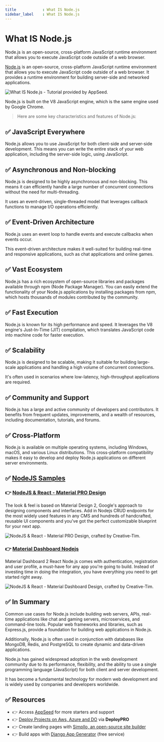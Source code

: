```yaml
---
title            : What IS Node.js 
sidebar_label    : What IS Node.js
---
```


# What IS Node.js

<SubHeading>Node.js is an open-source, cross-platform JavaScript runtime environment that allows you to execute JavaScript code outside of a web browser.</SubHeading>

[Node.js](https://nodejs.org/) is an open-source, cross-platform JavaScript runtime environment that allows you to execute JavaScript code outside of a web browser. 
It provides a runtime environment for building server-side and networked applications. 

![What IS Node.js - Tutorial provided by AppSeed.](https://github-production-user-asset-6210df.s3.amazonaws.com/51070104/270248512-e8d3e48e-7245-4445-a767-b8feeaa188ae.jpg) 

Node.js is built on the V8 JavaScript engine, which is the same engine used by Google Chrome.

> Here are some key characteristics and features of Node.js:

## ✅ **JavaScript Everywhere** 

Node.js allows you to use JavaScript for both client-side and server-side development. 
This means you can write the entire stack of your web application, including the server-side logic, using JavaScript.

## ✅ **Asynchronous and Non-blocking** 

Node.js is designed to be highly asynchronous and non-blocking. This means it can efficiently handle a large number of concurrent connections without the need for multi-threading. 

It uses an event-driven, single-threaded model that leverages callback functions to manage I/O operations efficiently.

## ✅ **Event-Driven Architecture** 

Node.js uses an event loop to handle events and execute callbacks when events occur. 

This event-driven architecture makes it well-suited for building real-time and responsive applications, such as chat applications and online games.

## ✅ **Vast Ecosystem** 

Node.js has a rich ecosystem of open-source libraries and packages available through npm (Node Package Manager). 
You can easily extend the functionality of your Node.js applications by installing packages from npm, which hosts thousands of modules contributed by the community.

## ✅ **Fast Execution** 

Node.js is known for its high performance and speed. It leverages the V8 engine's Just-In-Time (JIT) compilation, which translates JavaScript code into machine code for faster execution.

## ✅ **Scalability** 

Node.js is designed to be scalable, making it suitable for building large-scale applications and handling a high volume of concurrent connections. 

It's often used in scenarios where low-latency, high-throughput applications are required.

## ✅ **Community and Support** 

Node.js has a large and active community of developers and contributors. It benefits from frequent updates, improvements, and a wealth of resources, including documentation, tutorials, and forums.

## ✅ **Cross-Platform** 

Node.js is available on multiple operating systems, including Windows, macOS, and various Linux distributions. 
This cross-platform compatibility makes it easy to develop and deploy Node.js applications on different server environments.

## ✅ [NodeJS Samples](https://www.creative-tim.com/templates/nodejs?AFFILIATE=128200)

### 👉 [NodeJS & React - Material PRO Design](https://www.creative-tim.com/product/material-dashboard-pro-react-nodejs?AFFILIATE=128200)

The look & feel is based on Material Design 2, Google's approach to designing components and interfaces. Add in Nodejs CRUD endpoints for the most widely used features in any CMS and hundreds of handcrafted, 
reusable UI components and you've got the perfect customizable blueprint for your next app.

![NodeJS & React - Material PRO Design, crafted by Creative-Tim.](https://github-production-user-asset-6210df.s3.amazonaws.com/51070104/270252692-ceb7c571-48aa-448c-919b-8024679c27c3.png)

### 👉 [Material Dashboard Nodejs](https://www.creative-tim.com/product/material-dashboard-react-nodejs?AFFILIATE=128200)

Material Dashboard 2 React Node.js comes with authentication, registration and user profile, a must-have for any app you're going to build. 
Instead of investing time in doing the integration, you have everything you need to get started right away. 

![NodeJS & React - Material Dashboard Design, crafted by Creative-Tim.](https://github-production-user-asset-6210df.s3.amazonaws.com/51070104/270256250-fe776357-000e-4200-8f3c-40733abf5a9f.png) 

## ✅ In Summary

Common use cases for Node.js include building web servers, APIs, real-time applications like chat and gaming servers, microservices, and command-line tools. 
Popular web frameworks and libraries, such as Express.js, provide a foundation for building web applications in Node.js. 

Additionally, Node.js is often used in conjunction with databases like MongoDB, Redis, and PostgreSQL to create dynamic and data-driven applications.

Node.js has gained widespread adoption in the web development community due to its performance, flexibility, and the ability to use a single programming language (JavaScript) for both client and server development. 

It has become a fundamental technology for modern web development and is widely used by companies and developers worldwide.

## ✅ Resources

- 👉 Access [AppSeed](https://appseed.us/) for more starters and support 
- 👉 [Deploy Projects on Aws, Azure and DO](https://www.docs.deploypro.dev/) via **DeployPRO**
- 👉 Create landing pages with [Simpllo, an open-source site builder](https://www.simpllo.com/)
- 👉 Build apps with [Django App Generator](https://app-generator.dev/django/) (free service)
